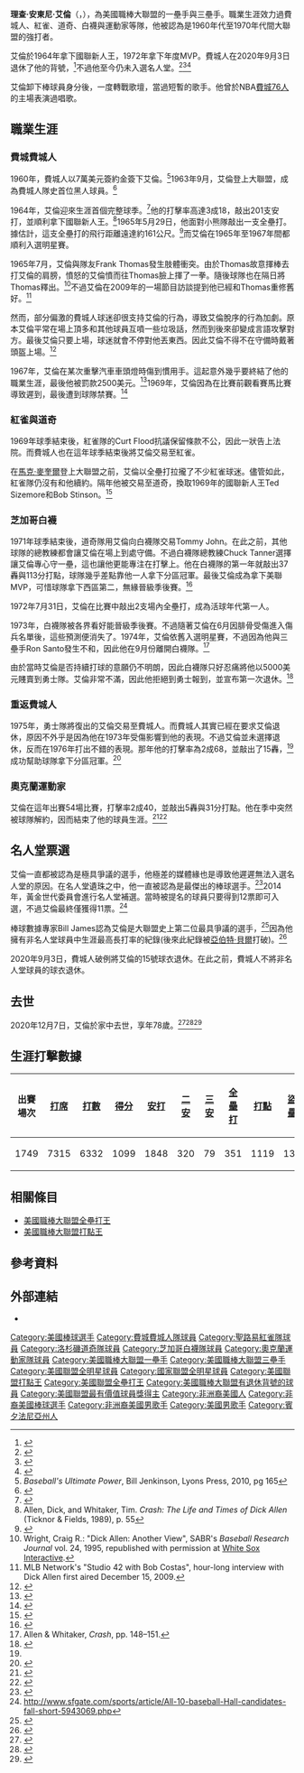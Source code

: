 {{Infobox baseball biography
|name        = 迪克·艾倫<br/>Dick Allen
|image       = Dick Allen.jpg
|image_size  =
|caption     = 
|position    = [[一壘手|一壘手]]/[[三壘手|三壘手]]
|bats        = 右
|throws      = 右
|birth_date  = {{Birth date|1942|3|8}}
|birth_place = {{USA}}[[賓夕法尼亞州|賓夕法尼亞州]][[萬篷|萬篷]]
|death_date  = {{Death date and age|2020|12|7|1942|3|8}}
|death_place = {{USA}}[[賓夕法尼亞州|賓夕法尼亞州]][[萬篷|萬篷]]
|debutleague = 美國職棒大聯盟
|debutdate   = 9月3日
|debutyear   = 1963年
|debutteam   = 費城費城人
|finalleague = 美國職棒大聯盟
|finaldate   = 6月19日
|finalyear   = 1977年
|finalteam   = 奧克蘭運動家
|statleague  = 美國職棒大聯盟
|stat1label  = [[打擊率|打擊率]]
|stat1value  = .292
|stat2label  = [[安打|安打]]
|stat2value  = 
|stat3label  = [[全壘打|全壘打]]
|stat3value  = 351
|stat4label  = [[打點|打點]]
|stat4value  = 1119
|teams=
* [[費城費城人|費城費城人]] （{{mlby|1963}}–{{mlby|1969}}）
* [[聖路易紅雀|聖路易紅雀]] （{{mlby|1970}}）
* [[洛杉磯道奇|洛杉磯道奇]] （({{mlby|1971}}）
* [[芝加哥白襪|芝加哥白襪]] （{{mlby|1972}}–{{mlby|1974}}）
* [[費城費城人|費城費城人]] （{{mlby|1975}}–{{mlby|1976}}）
* [[奧克蘭運動家|奧克蘭運動家]] （{{mlby|1977}}）
|highlights=
* 7×[[美國職棒大聯盟全明星賽|全明星賽]] （[[1965年美國職棒大聯盟全明星賽|1965年]]–[[1967年美國職棒大聯盟全明星賽|1967年]]、[[1970年美國職棒大聯盟全明星賽|1970年]]、[[1972年美國職棒大聯盟全明星賽|1972年]]–[[1974年美國職棒大聯盟全明星賽|1974年]]）
* [[美國職棒大聯盟最有價值球員獎|美聯MVP]] （1972年）
* [[美國職棒大聯盟年度最佳新人獎|國聯新人王]] （1964年）
* 2×[[美國職棒大聯盟全壘打王|美聯全壘打王]] （1972年、1974年）
* [[美國職棒大聯盟打點王|美聯打點王]] （1972年）
* [[費城費城人|費城費城人]]退休號碼#15
* 費城棒球名人牆
|hoflink  = 美國國家棒球名人堂暨博物館
|hoftype  = 美國棒球名人堂
|hofdate  = 
|hofvote  = 
|hofmethod= 
}}
'''理查·安東尼·艾倫'''（{{lang-en|Richard Anthony Allen}}，{{bd|1942年|3月8日|2020年|12月7日|catIdx=Allen}}），為美國職棒大聯盟的一壘手與三壘手。職業生涯效力過費城人、紅雀、道奇、白襪與運動家等隊，他被認為是1960年代至1970年代間大聯盟的強打者。

艾倫於1964年拿下國聯新人王，1972年拿下年度MVP。費城人在2020年9月3日退休了他的背號，<ref>{{cite web|url=https://www.mlb.com/news/phillies-retire-dick-allen-s-number|title=Long time coming: Phils retire Allen's No. 15|author=Mark Feinsand|date=September 3, 2020|publisher=Major Leage Baseball|work=mlb.com|access-date=December 7, 2020}}</ref>不過他至今仍未入選名人堂。<ref name=“Golden”>{{cite web|url=http://baseballhall.org/hall-of-fame/2015-golden-era-committee-ballot|title=Golden Era Committee Candidates Announced|publisher=[[Baseball_Hall_of_Fame_and_Museum|Baseball Hall of Fame and Museum]]|work=baseballhall.org|access-date=December 10, 2019}}</ref><ref name="Golden14-1">{{cite web|url=http://www.baseballhall.org/news/golden-era-committee-announces-results|title=Golden Era Announces Results|date=December 8, 2014|publisher=[[National_Baseball_Hall_of_Fame_and_Museum|National Baseball Hall of Fame and Museum]]|work=baseballhall.org|access-date=April 23, 2015}}</ref><ref name="goldendayshallofstats">{{cite web|url=http://www.hallofstats.com/upcoming#year_2021|title=Hall of Stats: Upcoming Elections|publisher=Hall of Stats|work=hallofstats.com|access-date=January 27, 2020}}</ref>

艾倫卸下棒球員身分後，一度轉戰歌壇，當過短暫的歌手。他曾於NBA[[費城76人|費城76人]]的主場表演過唱歌。

==職業生涯==
===費城費城人===
1960年，費城人以7萬美元簽約金簽下艾倫。<ref>''Baseball's Ultimate Power'', Bill Jenkinson, Lyons Press, 2010, pg 165</ref>1963年9月，艾倫登上大聯盟，成為費城人隊史首位黑人球員。<ref>{{cite web |title=DICK ALLEN DIES AT 78, STILL ABSENT FROM THE HALL OF FAME |url=https://www.cooperstowncred.com/dick-allen-dies-still-absent-hall-of-fame/}}</ref>

1964年，艾倫迎來生涯首個完整球季。<ref>{{cite news|url=http://www.rickswaine.com/articles/article2.html|title=The Ill-Fated Rookie Class of 1964|year=1998|volume=27|last=Swaine|first=Rick|work=rickswaine.com|publisher=Rick Swaine|archive-url=https://web.archive.org/web/20120624070833/http://www.rickswaine.com/articles/article2.html|archive-date=June 24, 2012|access-date=April 1, 2015}}</ref>他的打擊率高達3成18，敲出201支安打，並順利拿下國聯新人王。<ref>Allen, Dick, and Whitaker, Tim. ''Crash: The Life and Times of Dick Allen'' (Ticknor & Fields, 1989), p. 55</ref>1965年5月29日，他面對小熊隊敲出一支全壘打。據估計，這支全壘打的飛行距離遠達約161公尺。<ref>{{Cite web|url=https://www.baseball-reference.com/boxes/PHI/PHI196505290.shtml|title=Chicago Cubs at Philadelphia Phillies Box Score, May 29, 1965|website=Baseball-Reference.com}}</ref>而艾倫在1965年至1967年間都順利入選明星賽。

1965年7月，艾倫與隊友Frank Thomas發生肢體衝突。由於Thomas故意揮棒去打艾倫的肩膀，憤怒的艾倫憤而往Thomas臉上揮了一拳。隨後球隊也在隔日將Thomas釋出。<ref>Wright, Craig R.: "Dick Allen: Another View", SABR's ''Baseball Research Journal'' vol. 24, 1995, republished with permission at [http://www.whitesoxinteractive.com/rwas/index.php?category=11&id=2065 White Sox Interactive].</ref>不過艾倫在2009年的一場節目訪談提到他已經和Thomas重修舊好。<ref>MLB Network's "Studio 42 with Bob Costas", hour-long interview with Dick Allen first aired December 15, 2009.</ref>

然而，部分偏激的費城人球迷卻很支持艾倫的行為，導致艾倫脫序的行為加劇。原本艾倫平常在場上頂多和其他球員互噴一些垃圾話，然而到後來卻變成言語攻擊對方。最後艾倫只要上場，球迷就會不停對他丟東西。因此艾倫不得不在守備時戴著頭盔上場。<ref name="nicknames">{{cite web|title=Dick Allen: What Could Have Been|url=https://bleacherreport.com/articles/164255-dick-allen-what-could-have-been|author=Cody Swartz|date=April 28, 2009|work=Bleacher Report|access-date=December 8, 2020}}</ref>

1967年，艾倫在某次重擊汽車車頭燈時傷到慣用手。這起意外幾乎要終結了他的職業生涯，最後他被罰款2500美元。<ref>{{cite web|title=The Cooperstown Casebook: Case Study: Dick Allen|url=https://www.baseballprospectus.com/news/article/32361/the-cooperstown-casebook-case-study-dick-allen/|author=Jay Jaffe|date=July 26, 2017|work=Baseball Prospectus|access-date=December 8, 2020}}</ref>1969年，艾倫因為在比賽前觀看賽馬比賽導致遲到，最後遭到球隊禁賽。<ref>{{cite web|title=Today in Baseball History June 24th|url=http://www.nationalpastime.com/site/index.php?fact_day=24&fact_month=06|work=nationalpastime.com|access-date=June 24, 2013}}</ref>
===紅雀與道奇===
1969年球季結束後，紅雀隊的Curt Flood抗議保留條款不公，因此一狀告上法院。而費城人也在這年球季結束後將艾倫交易至紅雀。

在[[馬克·麥奎爾|馬克·麥奎爾]]登上大聯盟之前，艾倫以全壘打拉攏了不少紅雀球迷。儘管如此，紅雀隊仍沒有和他續約。隔年他被交易至道奇，換取1969年的國聯新人王Ted Sizemore和Bob Stinson。<ref name="BR page">{{cite web|url=https://www.baseball-reference.com/players/a/allendi01.shtml|title=Dick Allen stats|work=baseball-reference.com|publisher=[[Baseball_Reference|Baseball Reference]]|access-date=December 8, 2020}}</ref>
===芝加哥白襪===
1971年球季結束後，道奇隊用艾倫向白襪隊交易Tommy John。在此之前，其他球隊的總教練都會讓艾倫在場上到處守備。不過白襪隊總教練Chuck Tanner選擇讓艾倫專心守一壘，這也讓他更能專注在打擊上。他在白襪隊的第一年就敲出37轟與113分打點，球隊幾乎差點靠他一人拿下分區冠軍。最後艾倫成為拿下美聯MVP，可惜球隊拿下西區第二，無緣晉級季後賽。<ref>{{cite web|url=https://www.baseball-reference.com/leagues/AL/1972.shtml|title= 1972 AL Team Statistics |work=baseball-reference.com|publisher=[[Baseball_Reference|Baseball Reference]]|access-date=December 8, 2020}}</ref>

1972年7月31日，艾倫在比賽中敲出2支場內全壘打，成為活球年代第一人。

1973年，白襪隊被各界看好能晉級季後賽。不過隨著艾倫在6月因腓骨受傷進入傷兵名單後，這些預測便消失了。1974年，艾倫依舊入選明星賽，不過因為他與三壘手Ron Santo發生不和，因此他在9月份離開白襪隊。<ref>Allen & Whitaker, ''Crash'', pp. 148–151.</ref>

由於當時艾倫是否持續打球的意願仍不明朗，因此白襪隊只好忍痛將他以5000美元賤賣到勇士隊。艾倫非常不滿，因此他拒絕到勇士報到，並宣布第一次退休。<ref name=Tribune>{{cite web|url=https://www.chicagotribune.com/sports/white-sox/ct-chicago-white-sox-dick-allen-died-20201207-zyhngctlgjdq5mzhuq37wnrpmq-story.html|title=Dick Allen, the Chicago White Sox legend who won American League MVP honors in 1972, dies at 78|author=Paul Sullivan|author2=Paul Skrbina|date=December 7, 2020|work=Chicago Tribune|access-date=December 8, 2020}}</ref>
===重返費城人===
1975年，勇士隊將復出的艾倫交易至費城人。而費城人其實已經在要求艾倫退休，原因不外乎是因為他在1973年受傷影響到他的表現。不過艾倫並未選擇退休，反而在1976年打出不錯的表現。那年他的打擊率為2成68，並敲出了15轟，<ref name="BR page" />成功幫助球隊拿下分區冠軍。<ref>{{Cite web|title=Philadelphia Phillies at San Diego Padres Box Score, August 22, 1975|url=https://www.baseball-reference.com/boxes/SDN/SDN197508220.shtml|website=Baseball-Reference.com}}</ref>
===奧克蘭運動家===
艾倫在這年出賽54場比賽，打擊率2成40，並敲出5轟與31分打點。他在季中突然被球隊解約，因而結束了他的球員生涯。<ref>{{Cite web|url=https://www.baseball-reference.com/players/gl.fcgi?id=allendi01&t=b&year=1977|title=Dick Allen 1977 Batting Game Logs|website=Baseball-Reference.com}}</ref><ref>{{Cite web|url=https://www.baseball-reference.com/boxes/CHA/CHA197706191.shtml|title=Oakland Athletics at Chicago White Sox Box Score, June 19, 1977|website=Baseball-Reference.com}}</ref>
==名人堂票選==
艾倫一直都被認為是極具爭議的選手，他極差的媒體緣也是導致他遲遲無法入選名人堂的原因。在名人堂遺珠之中，他一直被認為是最傑出的棒球選手。<ref name="wsj.com">{{cite web|url=https://www.wsj.com/articles/SB112249995911597879|title=The Best Player Eligible for the Hall of Fame|date=July 28, 2005|last=Barra|first=Allen|work=[[The_Wall_Street_Journal|The Wall Street Journal]]|access-date=December 10, 2019}}</ref>2014年，黃金世代委員會進行名人堂補選。當時被提名的球員只要得到12票即可入選，不過艾倫最終僅獲得11票。<ref name=2014VC>http://www.sfgate.com/sports/article/All-10-baseball-Hall-candidates-fall-short-5943069.php</ref>

棒球數據專家Bill James認為艾倫是大聯盟史上第二位最具爭議的選手，<ref>{{cite book|last=James|first=Bill|title=The New Bill James Historical Baseball Abstract|url=https://archive.org/details/newbilljameshist00jame|page=[https://archive.org/details/newbilljameshist00jame/page/438 438]|publisher=Free Press|year=2001}}</ref>因為他擁有非名人堂球員中生涯最高長打率的紀錄(後來此紀錄被[[亞伯特·貝爾|亞伯特·貝爾]]打破)。<ref>{{cite web|url=https://www.baseball-reference.com/leaders/slugging_perc_career.shtml|title=Career Leaders & Records for Slugging %|work=baseball-reference.com|publisher=[[Baseball_Reference|Baseball Reference]]|access-date=December 8, 2020}}</ref>

2020年9月3日，費城人破例將艾倫的15號球衣退休。在此之前，費城人不將非名人堂球員的球衣退休。

==去世==
2020年12月7日，艾倫於家中去世，享年78歲。<ref>{{Cite web|date=December 7, 2020|title=Former MVP, Rookie of the Year Dick Allen Dies at 78|url=https://www.si.com/mlb/2020/12/07/dick-allen-dies-phillies-white-sox-mvp|access-date=2020-12-07|website=Sports Illustrated|language=en-us}}</ref><ref>{{cite news|url = https://www.inquirer.com/phillies/phillies-dick-allen-died-hall-of-fame-20201207.html|title = Phillies legend Dick Allen dies at 78|last = Breen|first = Matt|date = December 7, 2020|access-date = December 9, 2020|work = [[The_Philadelphia_Inquirer|The Philadelphia Inquirer]]}}</ref><ref>{{cite news|last = Van Schouwen|first = Daryl|date = December 7, 2020|title = Former White Sox great Dick Allen dies at age 78|url = https://chicago.suntimes.com/white-sox/2020/12/7/22159741/dick-allen-dies-white-sox|work = [[Chicago_Sun-Times|Chicago Sun-Times]] |archive-url=https://web.archive.org/web/20201208020126if_/https://chicago.suntimes.com/white-sox/2020/12/7/22159741/dick-allen-dies-white-sox |archive-date=2020-12-08}}</ref>
==生涯打擊數據==
{| class="wikitable"
! 出賽場次!! [[打席數|打席]]!! [[打數|打數]]!! [[得分_(棒球)|得分]]!! [[安打|安打]]!! [[二壘安打|二安]]
! [[三壘安打|三安]]!! [[全壘打|全壘打]]!! [[打點|打點]]!! [[盜壘|盜壘]]
! [[保送|保送]]!! [[三振|三振]]!! [[打擊率|打擊率]]!! [[上壘率|上壘率]]!! [[長打率|長打率]]
! 守備率
|-
| 1749 || 7315 || 6332 || 1099 || 1848 || 320 || 79 || 351 || 1119 || 133 || 894 || 1556 || .292 || .378 || .534 || .975
|}
==相關條目==
*[[美國職棒大聯盟全壘打王|美國職棒大聯盟全壘打王]]
*[[美國職棒大聯盟打點王|美國職棒大聯盟打點王]]
==參考資料==
{{Reflist|2}}
== 外部連結 ==
{{Commons category|Dick Allen}}
{{Baseballstats|mlb=110157|espn=17598|br=a/allendi01|fangraphs=1000137}}
* {{台灣棒球維基館|Dick_Allen}}

{{美國聯盟全壘打王}}
{{AL MVPs}}
{{費城費城人隊退休號碼}}
{{Authority control}}

{{DEFAULTSORT:Allen, Dick}}
[[Category:美國棒球選手|Category:美國棒球選手]]
[[Category:費城費城人隊球員|Category:費城費城人隊球員]]
[[Category:聖路易紅雀隊球員|Category:聖路易紅雀隊球員]]
[[Category:洛杉磯道奇隊球員|Category:洛杉磯道奇隊球員]]
[[Category:芝加哥白襪隊球員|Category:芝加哥白襪隊球員]]
[[Category:奧克蘭運動家隊球員|Category:奧克蘭運動家隊球員]]
[[Category:美國職棒大聯盟一壘手|Category:美國職棒大聯盟一壘手]]
[[Category:美國職棒大聯盟三壘手|Category:美國職棒大聯盟三壘手]]
[[Category:美國聯盟全明星球員|Category:美國聯盟全明星球員]]
[[Category:國家聯盟全明星球員|Category:國家聯盟全明星球員]]
[[Category:美國聯盟打點王|Category:美國聯盟打點王]]
[[Category:美國聯盟全壘打王|Category:美國聯盟全壘打王]]
[[Category:美國職棒大聯盟有退休背號的球員|Category:美國職棒大聯盟有退休背號的球員]]
[[Category:美國聯盟最有價值球員獎得主|Category:美國聯盟最有價值球員獎得主]]
[[Category:非洲裔美國人|Category:非洲裔美國人]]
[[Category:非裔美國棒球選手|Category:非裔美國棒球選手]]
[[Category:非洲裔美國男歌手|Category:非洲裔美國男歌手]]
[[Category:美國男歌手|Category:美國男歌手]]
[[Category:賓夕法尼亞州人|Category:賓夕法尼亞州人]]